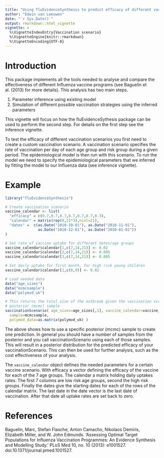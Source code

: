 ```yaml
---
title: "Using fluEvidenceSynthesis to predict efficacy of different vaccination scenarios"
author: "Edwin van Leeuwen"
date: "`r Sys.Date()`"
output: rmarkdown::html_vignette
vignette: >
  %\VignetteIndexEntry{Vaccination scenario}
  %\VignetteEngine{knitr::rmarkdown}
  %\VignetteEncoding{UTF-8}
---
```


# Introduction

This package implements all the tools needed to analyse and compare the effectiveness of different Influenza vaccine programs (see Baguelin et al. (2013) for more details). This analysis has two main steps.

#. Parameter inference using existing model
#. Simulation of different possible vaccination strategies using the inferred parameters

This vignette will focus on how the fluEvidenceSythesis package can be used to perform the second step. For details on the first step see the inference vignette.

To test the efficacy of different vaccination scenarios you first need to create a custom vaccination scenario. A vaccination scenario specifies the rate of vaccination per day of each age group and risk group during a given period. The epidemiological model is then run with this scenario. To run the model we need to specify the epidemiological parameters that we inferred by fitting the model to our Influenza data (see inference vignette).

# Example

```r
library("fluEvidenceSynthesis")

# Create vaccination scenario
vaccine_calendar <- list(
  "efficacy" = c(0.7,0.7,0.7,0.7,0.7,0.7,0.3),
  "calendar" = matrix(rep(0,21*3),ncol=21),
  "dates" =  c(as.Date("2010-10-01"), as.Date("2010-11-01"),
               as.Date("2010-12-01"), as.Date("2010-01-01"))
)

# Set rate of vaccine uptake for different dates/age groups
vaccine_calendar$calendar[1,c(7,14,21)] <- 0.02
vaccine_calendar$calendar[2,c(7,14,21)] <- 0.005
vaccine_calendar$calendar[3,c(7,14,21)] <- 0.005

# Set daily uptake for first month, for high risk young children
vaccine_calendar$calendar[1,c(8,9)] <- 0.02

# Load needed data
data("age_sizes")
data("mcmcsample")
data("polymod_uk")

# This returns the total size of the outbreak given the vaccination scenario and the
# posterior (mcmc) sample
vaccinationScenario( age_sizes=age_sizes[,1], vaccine_calendar=vaccine_calendar,
  sample=mcmcsample, 
  polymod_data=as.matrix(polymod_uk) )
```

The above shows how to use a specific posterior (mcmc) sample to create one prediction. In general you should have a number of samples from the posterior and you call vaccinationScenario using each of those samples. This will result in a posterior distribution for the predicted efficacy of your vaccinationScenario. This can then be used for further analysis, such as the cost effectiveness of your analysis.

The `vaccine_calendar` object defines the needed parameters for a certain vaccine scenario. With efficacy a vector defining the efficacy of the vaccine for each of the 7 age groups. The calendar a matrix holding daily uptakes rates. The first 7 columns are low risk age groups, second the high risk groups. Finally the dates give the starting dates for each of the rows of the calendar matrix. The last date in the date vector is the last date of vaccination. After that date all uptake rates are set back to zero.

# References

Baguelin, Marc, Stefan Flasche, Anton Camacho, Nikolaos Demiris, Elizabeth Miller, and W. John Edmunds. ‘Assessing Optimal Target Populations for Influenza Vaccination Programmes: An Evidence Synthesis and Modelling Study.’ PLoS Med 10, no. 10 (2013): e1001527. doi:10.1371/journal.pmed.1001527.

